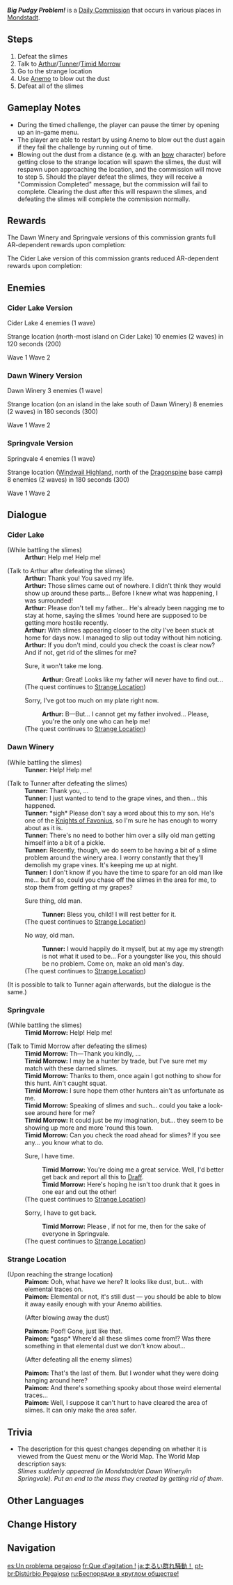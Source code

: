 {{Quest Infobox
|id            = 20008; 20027; 20028
|type          = Commission
|image         = Commission Big Pudgy Problem!.png
|caption       = Springvale version
|npc           = Arthur, Timid Morrow, Tunner
|region        = Mondstadt
|startLocation  = [[Cider Lake]], [[Mondstadt]]
|startLocation2 = [[Dawn Winery]], Mondstadt
|startLocation3 = [[Springvale]], Mondstadt
|characters    = Arthur; Paimon; Timid Morrow; Traveler; Tunner
|otherRewards  = 
* AR-Dependent Rewards
}}
'''''Big Pudgy Problem!''''' is a [[Daily Commission]] that occurs in various places in [[Mondstadt]].
==Steps==
# Defeat the slimes
# Talk to [[Arthur]]/[[Tunner]]/[[Timid Morrow]]
# Go to the strange location
# Use [[Anemo]] to blow out the dust
# Defeat all of the slimes

==Gameplay Notes==
* During the timed challenge, the player can pause the timer by opening up an in-game menu.
* The player are able to restart by using Anemo to blow out the dust again if they fail the challenge by running out of time.
* Blowing out the dust from a distance (e.g. with an {{Anemo}} [[bow]] character) before getting close to the strange location will spawn the slimes, the dust will respawn upon approaching the location, and the commission will move to step 5. Should the player defeat the slimes, they will receive a "Commission Completed" message, but the commission will fail to complete. Clearing the dust after this will respawn the slimes, and defeating the slimes will complete the commission normally.

==Rewards==
The Dawn Winery and Springvale versions of this commission grants full AR-dependent rewards upon completion:
{{Commission Rewards|full|tableonly=1}}

The Cider Lake version of this commission grants reduced AR-dependent rewards upon completion:
{{Commission Rewards|low|tableonly=1}}

==Enemies==
===Cider Lake Version===
;Cider Lake{{colon}} 4 enemies (1 wave)
{{Enemy List|Pyro Slime*4}}

;Strange location (north-most island on Cider Lake){{colon}} 10 enemies (2 waves) in 120 seconds (2{{colon}}00)
Wave 1 {{Enemy List|Pyro Slime*5}}
Wave 2 {{Enemy List|Pyro Slime*4;Large Pyro Slime}}

===Dawn Winery Version===
;Dawn Winery{{colon}} 3 enemies (1 wave)
{{Enemy List|Cryo Slime*3}}

;Strange location (on an island in the lake south of Dawn Winery){{colon}} 8 enemies (2 waves) in 180 seconds (3{{colon}}00)
Wave 1 {{Enemy List|Cryo Slime*4}}
Wave 2 {{Enemy List|Cryo Slime*3;Large Cryo Slime}}

===Springvale Version===
;Springvale{{colon}} 4 enemies (1 wave)
{{Enemy List|Electro Slime*4}}

;Strange location ([[Windwail Highland]], north of the [[Dragonspine]] base camp){{colon}} 8 enemies (2 waves) in 180 seconds (3{{colon}}00)
Wave 1 {{Enemy List|Electro Slime*4}}
Wave 2 {{Enemy List|Electro Slime*2;Large Electro Slime;Mutant Electro Slime}}

==Dialogue==
{{Stub Dialogue|missing tx for aether vs lumine traveler}}
{{Quest Description|Slimes have suddenly shown up on the Mondstadt docks/at Dawn Winery/on the mountain behind Springvale, and it seems Arthur/Tunner/Timid Morrow has become caught up in the commotion...<br><br>Slimes suddenly appeared on the docks of Mondstadt/at Dawn Winery. Put an end to the mess they created by getting rid of them.}}
===Cider Lake===
{{Dialogue Start}}
;(While battling the slimes)
:'''Arthur:''' Help me! Help me!

;(Talk to Arthur after defeating the slimes)
:'''Arthur:''' Thank you! You saved my life.
:'''Arthur:''' Those slimes came out of nowhere. I didn't think they would show up around these parts... Before I knew what was happening, I was surrounded!
:'''Arthur:''' Please don't tell my father... He's already been nagging me to stay at home, saying the slimes 'round here are supposed to be getting more hostile recently.
:'''Arthur:''' With slimes appearing closer to the city I've been stuck at home for days now. I managed to slip out today without him noticing.
:'''Arthur:''' If you don't mind, could you check the coast is clear now? And if not, get rid of the slimes for me?
:{{DIcon}} Sure, it won't take me long.
::'''Arthur:''' Great! Looks like my father will never have to find out...
:;(The quest continues to [[#Strange Location|Strange Location]])
:{{DIcon}} Sorry, I've got too much on my plate right now.
::'''Arthur:''' B&mdash;But... I cannot get my father involved... Please, you're the only one who can help me!
:;(The quest continues to [[#Strange Location|Strange Location]])
{{Dialogue End}}

===Dawn Winery===
{{Dialogue Start}}
;(While battling the slimes)
:'''Tunner:''' Help! Help me!

;(Talk to Tunner after defeating the slimes)
:'''Tunner:''' Thank you, {{Traveler}}...
:'''Tunner:''' I just wanted to tend to the grape vines, and then... this happened.
:'''Tunner:''' *sigh* Please don't say a word about this to my son. He's one of the [[Knights of Favonius]], so I'm sure he has enough to worry about as it is.
:'''Tunner:''' There's no need to bother him over a silly old man getting himself into a bit of a pickle.
:'''Tunner:''' Recently, though, we do seem to be having a bit of a slime problem around the winery area. I worry constantly that they'll demolish my grape vines. It's keeping me up at night.
:'''Tunner:''' I don't know if you have the time to spare for an old man like me... but if so, could you chase off the slimes in the area for me, to stop them from getting at my grapes?
:{{DIcon}} Sure thing, old man.
::'''Tunner:''' Bless you, child! I will rest better for it.
:;(The quest continues to [[#Strange Location|Strange Location]])
:{{DIcon}} No way, old man.
::'''Tunner:''' I would happily do it myself, but at my age my strength is not what it used to be... For a youngster like you, this should be no problem. Come on, make an old man's day.
:;(The quest continues to [[#Strange Location|Strange Location]])
;(It is possible to talk to Tunner again afterwards, but the dialogue is the same.)
{{Dialogue End}}

===Springvale===
{{Dialogue Start}}
;(While battling the slimes)
:'''Timid Morrow:''' Help! Help me!

;(Talk to Timid Morrow after defeating the slimes)
:'''Timid Morrow:''' Th&mdash;Thank you kindly, {{MC|sir|ma'am}}...
:'''Timid Morrow:''' I may be a hunter by trade, but I've sure met my match with these darned slimes.
:'''Timid Morrow:''' Thanks to them, once again I got nothing to show for this hunt. Ain't caught squat.
:'''Timid Morrow:''' I sure hope them other hunters ain't as unfortunate as me.
:'''Timid Morrow:''' Speaking of slimes and such... could you take a look-see around here for me?
:'''Timid Morrow:''' It could just be my imagination, but... they seem to be showing up more and more 'round this town.
:'''Timid Morrow:''' Can you check the road ahead for slimes? If you see any... you know what to do.
:{{DIcon}} Sure, I have time.
::'''Timid Morrow:''' You're doing me a great service. Well, I'd better get back and report all this to [[Draff]].
::'''Timid Morrow:''' Here's hoping he isn't too drunk that it goes in one ear and out the other!
:;(The quest continues to [[#Strange Location|Strange Location]])
:{{DIcon}} Sorry, I have to get back.
::'''Timid Morrow:''' Please {{MC|sir|ma'am}}, if not for me, then for the sake of everyone in Springvale.
:;(The quest continues to [[#Strange Location|Strange Location]])
{{Dialogue End}}

===Strange Location===
{{Dialogue Start}}
;(Upon reaching the strange location)
:'''Paimon:''' Ooh, what have we here? It looks like dust, but... with elemental traces on.
:'''Paimon:''' Elemental or not, it's still dust &mdash; you should be able to blow it away easily enough with your Anemo abilities.
:;(After blowing away the dust)
:'''Paimon:''' Poof! Gone, just like that.
:'''Paimon:''' *gasp* Where'd all these slimes come from!? Was there something in that elemental dust we don't know about...
:;(After defeating all the enemy slimes)
:'''Paimon:''' That's the last of them. But I wonder what they were doing hanging around here?
:'''Paimon:''' And there's something spooky about those weird elemental traces...
:'''Paimon:''' Well, I suppose it can't hurt to have cleared the area of slimes. It can only make the area safer.
{{Dialogue End}}

==Trivia==
* The description for this quest changes depending on whether it is viewed from the Quest menu or the World Map. The World Map description says:<br>''Slimes suddenly appeared (in Mondstadt/at Dawn Winery/in Springvale). Put an end to the mess they created by getting rid of them.''

==Other Languages==
{{Other Languages
|en      = Big Pudgy Problem!
|zhs     = 圆滚滚的大团骚乱！
|zhs_rm  = Yuángǔngǔn de Dà Tuán Sāoluàn!
|zht     = 圓滾滾的大團騷亂！
|zht_rm  = Yuángǔngǔn de Dà Tuán Sāoluàn!
|zh_tl   = Big Plump Lump Riot!
|ja      = まるい群れ騒動！
|ja_rm   = Marui Mure Soudou!
|ja_tl   = Round Herd Riot!
|ko      = 포동포동한 대규모 폭동!
|ko_tl   = Plumpy Plumpy Grand Scale Riot!
|es      = Un problema pegajoso
|es_tl   = A Sticky Problem!
|fr      = Que d'agitation !
|fr_tl   = How Restless!
|ru      = Беспорядки в круглом обществе!
|ru_tl   = Disorder in Round Company!
|th      = เจ้าก้อนกลมจอมยุ่ง
|th_rm   = 
|th_tl   = The Messy Round Ones
|vi      = Vật Nhiễu Loạn Tròn Quay!
|vi_tl   = 
|de      = {{Not a Typo|D|ick}}, rund und klebrig!
|de_tl   = Fat, Round, and Sticky!
|id      = Masalah yang Berputar-Putar!
|id_tl   = Spiraling Problem!
|pt      = Distúrbio Pegajoso!
|pt_tl   = Slimy Disturb
|tr      = Belalı Bodurloplar!
|tr_tl   = Troublesome {{Lex|Slimes|tr}}
|it      = Un problema melmosissimo!
|it_tl   = 
}}

==Change History==
{{Change History|1.0}}

==Navigation==
{{Commission Navbox|Mondstadt|Standalone}}

[[es:Un problema pegajoso]]
[[fr:Que d'agitation !]]
[[ja:まるい群れ騒動！]]
[[pt-br:Distúrbio Pegajoso]]
[[ru:Беспорядки в круглом обществе!]]
